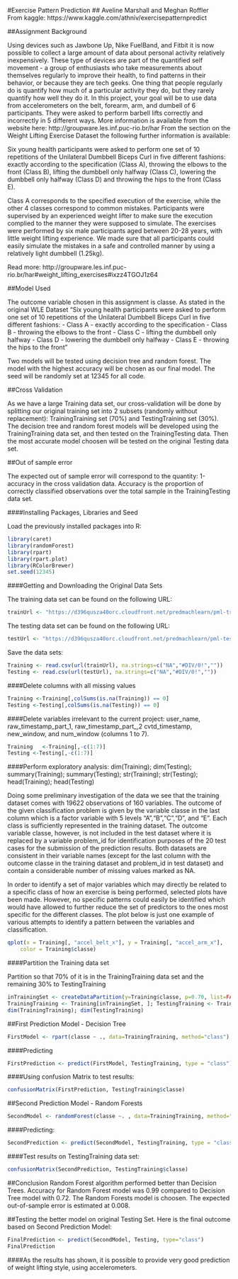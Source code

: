 #Exercise Pattern Prediction
## Aveline Marshall and Meghan Roffler
<br>
From kaggle: https://www.kaggle.com/athniv/exercisepatternpredict

##Assignment Background

Using devices such as Jawbone Up, Nike FuelBand, and Fitbit it is now possible to collect a large amount of data about personal activity relatively inexpensively. These type of devices are part of the quantified self movement - a group of enthusiasts who take measurements about themselves regularly to improve their health, to find patterns in their behavior, or because they are tech geeks. One thing that people regularly do is quantify how much of a particular activity they do, but they rarely quantify how well they do it. In this project, your goal will be to use data from accelerometers on the belt, forearm, arm, and dumbell of 6 participants. They were asked to perform barbell lifts correctly and incorrectly in 5 different ways. More information is available from the website here: http://groupware.les.inf.puc-rio.br/har From the section on the Weight Lifting Exercise Dataset the following further information is available:

Six young health participants were asked to perform one set of 10 repetitions of the Unilateral Dumbbell Biceps Curl in five different fashions: exactly according to the specification (Class A), throwing the elbows to the front (Class B), lifting the dumbbell only halfway (Class C), lowering the dumbbell only halfway (Class D) and throwing the hips to the front (Class E).

Class A corresponds to the specified execution of the exercise, while the other 4 classes correspond to common mistakes. Participants were supervised by an experienced weight lifter to make sure the execution complied to the manner they were supposed to simulate. The exercises were performed by six male participants aged between 20-28 years, with little weight lifting experience. We made sure that all participants could easily simulate the mistakes in a safe and controlled manner by using a relatively light dumbbell (1.25kg).

Read more: http://groupware.les.inf.puc-rio.br/har#weight_lifting_exercises#ixzz4TGOJ1z64

##Model Used

The outcome variable chosen in this assignment is classe. As stated in the original WLE Dataset “Six young health participants were asked to perform one set of 10 repetitions of the Unilateral Dumbbell Biceps Curl in five different fashions: - Class A - exactly according to the specification - Class B - throwing the elbows to the front - Class C - lifting the dumbbell only halfway - Class D - lowering the dumbbell only halfway - Class E - throwing the hips to the front”

Two models will be tested using decision tree and random forest. The model with the highest accuracy will be chosen as our final model. The seed will be randomly set at 12345 for all code.

##Cross Validation

As we have a large Training data set, our cross-validation will be done by splitting our original training set into 2 subsets (randomly without replacement): TrainingTraining set (70%) and TestingTraining set (30%). The decision tree and random forest models will be developed using the TrainingTraining data set, and then tested on the TrainingTesting data. Then the most accurate model choosen will be tested on the original Testing data set.

##Out of sample error

The expected out of sample error will correspond to the quantity: 1-accuracy in the cross validation data. Accuracy is the proportion of correctly classified observations over the total sample in the TrainingTesting data set.

####Installing Packages, Libraries and Seed

Load the previously installed packages into R:
```r
library(caret)
library(randomForest)
library(rpart)
library(rpart.plot)
library(RColorBrewer)
set.seed(12345)
```

####Getting and Downloading the Original Data Sets

The training data set can be found on the following URL:

```r
trainUrl <- "https://d396qusza40orc.cloudfront.net/predmachlearn/pml-training.csv"
```

The testing data set can be found on the following URL:
```r
testUrl <- "https://d396qusza40orc.cloudfront.net/predmachlearn/pml-testing.csv"
```

Save the data sets:
```r
Training <- read.csv(url(trainUrl), na.strings=c("NA","#DIV/0!",""))
Testing <- read.csv(url(testUrl), na.strings=c("NA","#DIV/0!",""))
```

####Delete columns with all missing values
```r
Training <-Training[,colSums(is.na(Training)) == 0]
Testing <-Testing[,colSums(is.na(Testing)) == 0]
```

####Delete variables irrelevant to the current project: user_name, raw_timestamp_part_1, raw_timestamp_part_,2 cvtd_timestamp, new_window, and num_window (columns 1 to 7).
```r
Training   <-Training[,-c(1:7)]
Testing <-Testing[,-c(1:7)]
```

####Perform exploratory analysis:
dim(Training); dim(Testing); summary(Training); summary(Testing); str(Training); str(Testing); head(Training); head(Testing)

Doing some preliminary investigation of the data we see that the training dataset comes with 19622 observations of 160 variables. The outcome of the given classification problem is given by the variable classe in the last column which is a factor variable with 5 levels “A”,“B”,“C”,“D”, and “E”. Each class is sufficiently represented in the training dataset. The outcome variable classe, however, is not included in the test dataset where it is replaced by a variable problem_id for identification purposes of the 20 test cases for the submission of the prediction results. Both datasets are consistent in their variable names (except for the last column with the outcome classe in the training dataset and problem_id in test dataset) and contain a considerable number of missing values marked as NA.

In order to identify a set of major variables which may directly be related to a specific class of how an exercise is being performed, selected plots have been made. However, no specific patterns could easily be identified which would have allowed to further reduce the set of predictors to the ones most specific for the different classes. The plot below is just one example of various attempts to identify a pattern between the variables and classification.
```r
qplot(x = Training[, "accel_belt_x"], y = Training[, "accel_arm_x"], 
    color = Training$classe)
```


####Partition the Training data set

Partition so that 70% of it is in the TrainingTraining data set and the remaining 30% to TestingTraining
```r
inTrainingSet <- createDataPartition(y=Training$classe, p=0.70, list=FALSE)
TrainingTraining <- Training[inTrainingSet, ]; TestingTraining <- Training[-inTrainingSet, ]
dim(TrainingTraining); dim(TestingTraining)
```

##First Prediction Model - Decision Tree

```r
FirstModel <- rpart(classe ~ ., data=TrainingTraining, method="class")
```

####Predicting
```r
FirstPrediction <- predict(FirstModel, TestingTraining, type = "class")
```

####Using confusion Matrix to test results:
```r
confusionMatrix(FirstPrediction, TestingTraining$classe)
```

##Second Prediction Model - Random Forests

```r
SecondModel <- randomForest(classe ~. , data=TrainingTraining, method="class")
```
####Predicting:
```r
SecondPrediction <- predict(SecondModel, TestingTraining, type = "class")
```
####Test results on TestingTraining data set:
```r
confusionMatrix(SecondPrediction, TestingTraining$classe)
```
##Conclusion
Random Forest algorithm performed better than Decision Trees. Accuracy for Random Forest model was 0.99 compared to Decision Tree model with 0.72. The Random Forests model is choosen. The expected out-of-sample error is estimated at 0.008.

##Testing the better model on original Testing Set.
Here is the final outcome based on Second Prediction Model:
```r
FinalPrediction <- predict(SecondModel, Testing, type="class")
FinalPrediction
```

####As the results has shown, it is possible to provide very good prediction of weight lifting style, using accelerometers.
